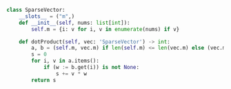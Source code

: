 ```python meta="source=problems/1570-dot-product-of-two-sparse-vectors/solution.py"
class SparseVector:
    __slots__ = ("m",)
    def __init__(self, nums: list[int]):
        self.m = {i: v for i, v in enumerate(nums) if v}

    def dotProduct(self, vec: 'SparseVector') -> int:  
        a, b = (self.m, vec.m) if len(self.m) <= len(vec.m) else (vec.m, self.m)
        s = 0
        for i, v in a.items():          
            if (w := b.get(i)) is not None:
                s += v * w
        return s
```